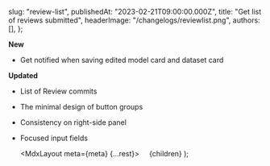 
  slug: "review-list",
  publishedAt: "2023-02-21T09:00:00.000Z",
  title: "Get list of reviews submitted",
  headerImage: "/changelogs/reviewlist.png",
  authors: [],
};

**New**

- Get notified when saving edited model card and dataset card

**Updated**

- List of Review commits
- The minimal design of button groups
- Consistency on right-side panel
- Focused input fields

  <MdxLayout meta={meta} {...rest}>
        {children}
  </MdxLayout>
);

